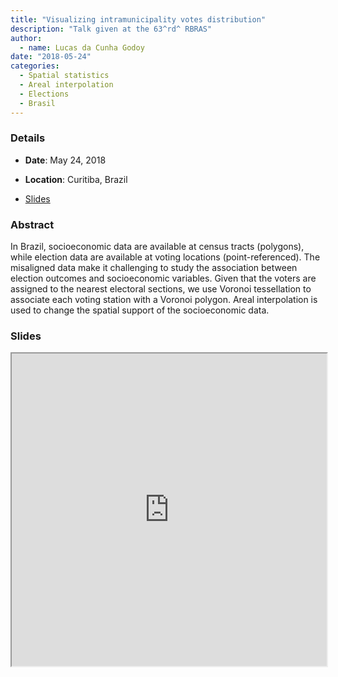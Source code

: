 ```yaml
---
title: "Visualizing intramunicipality votes distribution"
description: "Talk given at the 63^rd^ RBRAS"
author: 
  - name: Lucas da Cunha Godoy
date: "2018-05-24"
categories:
  - Spatial statistics
  - Areal interpolation
  - Elections
  - Brasil
---
```


### Details

* **Date**: May 24, 2018

* **Location**: Curitiba, Brazil

* [Slides](https://lcgodoy.me/rbras/)

### Abstract

In Brazil, socioeconomic data are available at census tracts (polygons), while
election data are available at voting locations (point-referenced). The
misaligned data make it challenging to study the association between election
outcomes and socioeconomic variables. Given that the voters are assigned to the
nearest electoral sections, we use Voronoi tessellation to associate each voting
station with a Voronoi polygon. Areal interpolation is used to change the
spatial support of the socioeconomic data.

### Slides

```{=html}
<iframe width="100%" height="500" src="https://lcgodoy.me/rbras" title="Slides"></iframe>
```
